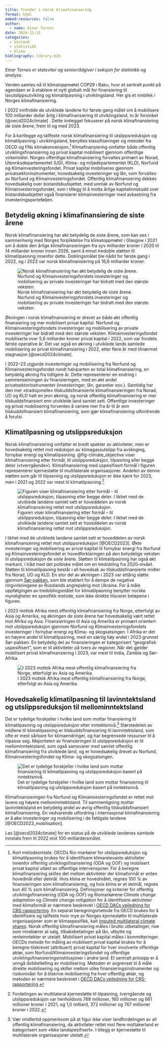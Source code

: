 ```yaml
---
title: Trender i norsk klimafinansering
format: html
embed-resources: false
author: 
  - name: Einar Tornes
date: 2024-11-11
categories: 
  - bistand
  - statistikk
  - klima
bibliography: library.bib
---
```


*Einar Tornes er statsviter og seniorrådgiver i seksjon for statistikk og analyse.*

Verden samles nå til klimatoppmøtet COP29 i Baku, hvor et sentralt punkt på agendaen er å etablere et nytt globalt mål for finansiering til lavutslippsutvikling og klimatilpasning i utviklingsland. Her gis et innblikk i Norges klimafinansiering.

I 2022 innfridde de utviklede landene for første gang målet om å mobilisere 100 milliarder dollar årlig i klimafinansiering til utviklingsland, to år forsinket [@oecd2024climate] . Dette innlegget fokuserer på norsk klimafinansiering de siste årene, frem til og med 2023.

For å kartlegge og tallfeste norsk klimafinansiering til utslippsreduksjon og klimatilpasning i utviklingsland, benyttes klassifiseringer og metoder fra OECD og FNs klimakonvensjon.[^1] Klimafinansiering omfatter både offentlig utviklingsfinansiering og privat kapital mobilisert gjennom offentlige virkemidler. Norges offentlige klimafinansiering forvaltes primært av Norad, Utenriksdepartementet (UD), Klima- og miljødepartementet (KLD), Norfund og Klimainvesteringsfondet. Privat kapital mobiliseres gjennom privatsektorinstrumenter, hovedsakelig investeringer og lån, som forvaltes av Norfund og Klimainvesteringsfondet. Offentlig klimafinansiering dekkes hovedsakelig over bistandsbudsjettet, med unntak av Norfund og Klimainvesteringsfondet, som i tillegg til å motta årlige kapitalinnskudd over bistandsbudsjettet også finansierer klimainvesteringer med avkastning fra investeringsporteføljen.

[^1]: Kort metodeomtale: OECDs Rio-markører for utslippsreduksjon og klimatilpasning brukes for å identifisere klimarelevante aktiviteter innenfor offentlig utviklingsfinansiering (ODA og OOF) og mobilsert privat kapital utløst av offentlige intervensjoner. For å beregne klimafinansiering skilles det mellom aktiviteter der klimaformål er enten hovedmål eller delmål. Hvis klima er hovedmålet, regnes 100 % av finansieringen som klimafinansiering, og hvis klima er et delmål, regnes kun 40 % som klimafinansiering. Definisjoner og kriterier for offentlig utviklingsfinansiering (*ODA* og *OOF*) og Riomarkørene *Climate change adaptation* og *Climate change mitigation* for å identifisere aktiviteter med klimaformål er nærmere beskrevet i [OECD DACs veiledning for CRS-rapportering](https://one.oecd.org/document/DCD/DAC/STAT(2020)44/FINAL/en/pdf). En separat beregningsmetode fra OECD brukes for å identifisere og tallfeste hvor mye av Norges kjernestøtte til multilaterale organisasjoner som er klimaspesifikk, kalt [imputed multilateral climate shares](https://one.oecd.org/document/DCD/DAC/STAT(2023)32/REV1/en/pdf). Norsk offentlig klimafinansiering måles i brutto utbetalinger, noe som innebærer at salg, tilbakebetalinger på lån, utbytte og renteinntekter er utelatt. Mobilisert privat kapital måles i kommitteringer. OECDs metode for måling av mobilisert privat kapital brukes for å beregne tilskrevet (attribuert) privat kapital for hver involverte offentlige aktør, som Norfund/Klimainvesteringsfondet og offentlige utviklingsfinansieringsinstitusjoner i andre land. Et sentralt prinsipp er å unngå dobbeltelling av mobilisering. Metoden er avgrenset til å måle direkte mobilisering og skiller mellom ulike finansieringsinstrumenter og risikonivåer for å tilskrive mobilisering fra hver offentlig aktør, og metoden er nærmere beskrevet i [OECD DACs veiledning for CRS-rapportering](https://one.oecd.org/document/DCD/DAC/STAT(2020)44/FINAL/en/pdf).

## Betydelig økning i klimafinansiering de siste årene

Norsk klimafinansiering har økt betydelig de siste årene, som kan ses i sammenheng med Norges forpliktelse fra klimatoppmøtet i Glasgow i 2021 om å doble den årlige klimafinansieringen fra syv milliarder kroner i 2020 til 14 milliarder kroner innen 2026, samt å minst tredoble støtten til klimatilpasning innenfor dette. Doblingsmålet ble nådd for første gang i 2022, og i 2023 var norsk klimafinansiering på 16,6 milliarder kroner.

![Norsk klimafinansiering har økt betydelig de siste årene. Norfund og Klimainvesteringsfondets investeringer og mobilisering av private investeringer har bidratt med den største veksten.](total_climate_finance.svg){#fig-total_climate_finance}

Økningen i norsk klimafinansiering er drevet av både økt offentlig finansiering og mer mobilisert privat kapital. Norfund og Klimainvesteringsfondets investeringer og mobilisering av private investeringer har bidratt med den største veksten. Klimainvesteringsfondet mobiliserte over 5,6 milliarder kroner privat kapital i 2022, som var fondets første operative år. Det var også en økning i utviklede lands samlede mobilisering av privat klimafinansiering i 2022, etter flere år med tilnærmet stagnasjon [@oecd2024climate].

I 2022–23 utgjorde investeringer og mobilisering fra Norfund og Klimainvesteringsfondet rundt halvparten av total klimafinansiering, en betydelig økning fra tidligere år. Dette representerer en endring i sammensetningen av finansieringen, med en økt andel privatsektorinstrumenter (investeringer, lån, garantier osv.). Samtidig har den mer «tradisjonelle» tilskuddsfinansierte klimafinansieringen fra Norad, UD og KLD hatt en jevn økning, og norsk offentlig klimafinansiering er mer tilskuddsfinansiert enn utviklede land samlet sett. Offentlige investeringer og privat mobilisering forventes å variere mer fra år til år enn tilskuddsfinansiert klimafinansiering, som gjør klimafinansiering utfordrende å forutsi.

## Klimatilpasning og utslippsreduksjon

Norsk klimafinansiering omfatter et bredt spekter av aktiviteter, men er hovedsakelig rettet mot reduksjon av klimagassutslipp fra avskoging, fornybar energi og klimatilpasning. @fig-climate_objective viser klimafinansiering etter formål, til utslippsreduksjon, tilpasning eller begge deler («tverrgående»). Klimafinansiering med uspesifisert formål i figuren representerer kjernestøtte til multilaterale organisasjoner. Andelen av denne støtten som går til tilpasning og utslippsreduksjon er ikke kjent for 2023, men i 2021 og 2022 var mest til klimatilpasning.[^2]

[^2]: Fordelingen av multilateral kjernestøtte til tilpasning, tverrgående og utslippsreduksjon var henholdsvis 768 millioner, 160 millioner og 661 millioner kroner i 2021, og 1,0 milliard, 372 millioner og 767 millioner kroner i 2022.

![Figuren viser klimafinansiering etter formål – til utslippsreduksjon, tilpasning eller begge deler. I likhet med de utviklede landene samlet sett er hoveddelen av norsk klimafinansiering rettet mot utslippsreduksjon.](climate_objective.svg){#fig-climate_objective}

I likhet med de utviklede landene samlet sett er hoveddelen av norsk klimafinansiering rettet mot utslippsreduksjon [@OECD2023]. Økte investeringer og mobilisering av privat kapital til fornybar energi fra Norfund og Klimainvesteringsfondet er hovedforklaringen på den betydelige veksten til utslippsreduksjon de siste årene. Støtten til klimatilpasning har også økt markant, i tråd med det politiske målet om en tredobling fra 2020-nivået. Støtten til klimatilpasning består i all hovedsak av tilskuddsfinansierte midler fra Norad, UD og KLD. En stor del av økningen i 2023 var ettårig støtte gjennom [Sør-pakken](https://www.regjeringen.no/no/aktuelt/dep/smk/pressemeldinger/2023/bred-politisk-enighet-om-flerarig-ukraina-program/politisk-avtale-om-stotte-til-ukraina-og-utviklingsland-rammet-av-krigens-globale-ringvirkninger/id2963375/), som ble etablert for å dempe de negative ringvirkningene av Russlands angrepskrig mot Ukraina. For å måle oppfølgingen av tredoblingsmålet for klimatilpasning benytter norske myndigheter en spesifikk metode, som ikke direkte tilsvarer beløpene i figuren.

I 2023 mottok Afrika mest offentlig klimafinansiering fra Norge, etterfulgt av Asia og Amerika, og økningen de siste årene har hovedsakelig vært rettet mot Afrika og Asia. Finansieringen til Asia og Amerika er primært orientert mot utslippsreduksjon gjennom Norfund og Klimainvesteringsfondets investeringer i fornybar energi og Klima- og skogsatsingen. I Afrika er det en høyere andel til klimatilpasning, med en særlig høy andel i 2023 grunnet Sør-pakken. En betydelig del av finansieringen er kategorisert "geografisk uspesifisert", som er til aktiviteter på tvers av regioner. Når det gjelder mobilisert privat klimafinansiering i 2023, var mest til India, Zambia og Sør-Afrika.

![I 2023 mottok Afrika mest offentlig klimafinansiering fra Norge, etterfulgt av Asia og Amerika.](climate_map.svg){#fig-climate_map}

## Hovedsakelig klimatilpasning til lavinntektsland og utslippsreduksjon til mellominntektsland

Det er tydelige forskjeller i hvilke land som mottar finansiering til klimatilpasning og utslippsreduksjon etter inntektsnivå.[^3] Størstedelen av midlene til klimatilpasning er tilskuddsfinansiering til lavinntektsland, som ofte er mest sårbare for klimaendringer, og har begrensede ressurser til å tilpasse seg. Majoriteten av finansieringen til utslippsreduksjon er til mellominntektsland, som også samsvarer med samlet offentlig klimafinansiering fra utviklede land, og er hovedsakelig drevet av Norfund, Klimainvesteringsfondet og Klima- og skogsatsingen.

[^3]: Vær imidlertid oppmerksom på at figur ikke viser landfordelingen av all offentlig klimafinansiering, da aktiviteter rettet mot flere mottakerland er kategorisert som «Ikke landspesifisert». I tillegg er kjernestøtte til multilaterale organisasjoner utelatt.

![Det er tydelige forskjeller i hvilke land som mottar finansiering til klimatilpasning og utslippsreduksjon basert på inntektsnivå.](climate_finance_type_income.svg){#fig-climate_finance_type_income}

Klimafinansieringen fra Norfund og Klimainvesteringsfondet er rettet mot lavere og høyere mellominntektsland. Til sammenligning mottar lavinntektsland en betydelig andel av øvrig offentlig tilskuddsfinansiert klimafinansiering. En vedvarende utfordring i internasjonal klimafinansiering er å øke investeringer og mobilisering i de fattigste landene [@OECD2023_mobilisation].

Les [@oecd2024climate] for en status på de utviklede landenes samlede innstats frem til 2022 mot 100-milliardersmålet.
